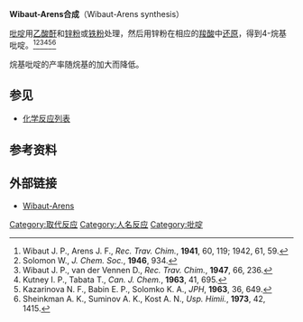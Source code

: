 '''Wibaut-Arens合成'''（Wibaut-Arens synthesis）

[[吡啶|吡啶]]用[[乙酸酐|乙酸酐]]和[[锌粉|锌粉]]或[[铁粉|铁粉]]处理，然后用锌粉在相应的[[羧酸|羧酸]]中[[还原|还原]]，得到4-烷基吡啶。<ref>Wibaut J. P., Arens J. F., ''Rec. Trav. Chim.'', '''1941''', 60, 119; 1942, 61, 59.</ref><ref>Solomon W., ''J. Chem. Soc.'', '''1946''', 934. </ref><ref>Wibaut J. P., van der Vennen D., ''Rec. Trav. Chim.'', '''1947''', 66, 236. </ref><ref>Kutney I. P., Tabata T., ''Can. J. Chem.'', '''1963''', 41, 695. </ref><ref>Kazarinova N. F., Babin E. P., Solomko K. A., ''JPH'', '''1963''', 36, 649. </ref><ref>Sheinkman A. K., Suminov A. K., Kost A. N., ''Usp. Himii.'', '''1973''', 42, 1415.</ref>

烷基吡啶的产率随烷基的加大而降低。

== 参见 ==
*[[化学反应列表|化学反应列表]]

== 参考资料 ==
{{reflist}}

== 外部链接 ==
*[http://www.pmf.ukim.edu.mk/PMF/Chemistry/reactions/wibaut-arens.htm Wibaut-Arens] {{Wayback|url=http://www.pmf.ukim.edu.mk/PMF/Chemistry/reactions/wibaut-arens.htm |date=20100305143737 }}

[[Category:取代反应|Category:取代反应]]
[[Category:人名反应|Category:人名反应]]
[[Category:吡啶|Category:吡啶]]
{{chem-stub}}